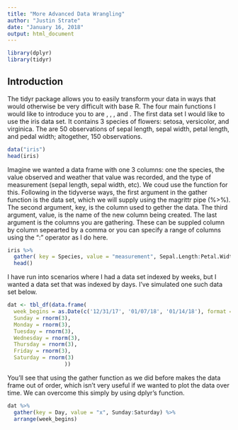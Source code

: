 ```yaml
---
title: "More Advanced Data Wrangling"
author: "Justin Strate"
date: "January 16, 2018"
output: html_document
---
```


```r
library(dplyr)
library(tidyr)
```

## Introduction
The tidyr package allows you to easily transform your data in ways that would otherwise be very difficult with base R. The four main functions I would like to introduce you to are \code{gather}, \code{seperate}, \code{collapse}, and \code{spread}. The first data set I would like to use the iris data set. It contains 3 species of flowers: setosa, versicolor, and virginica. The are 50 observations of sepal length, sepal width, petal length, and pedal width; altogether, 150 observations.

```r
data("iris")
head(iris)
```

Imagine we wanted a data frame with one 3 columns: one the species, the value observed and weather that value was recorded, and the type of measurement (sepal length, sepal width, etc). We coud use the \code{gather} function for this. Following in the tidyverse ways, the first argument in the gather function is the data set, which we will supply using the magrittr pipe (%>%). The second argument, key, is the column used to gether the data. The third argument, value, is the name of the new column being created. The last argument is the columns you are gathering. These can be suppled column by column sepearted by a comma or you can specify a range of columns using the ":" operator as I do here.

```r
iris %>%
  gather( key = Species, value = "measurement", Sepal.Length:Petal.Width) %>%
  head()
```


I have run into scenarios where I had a data set indexed by weeks, but I wanted a data set that was indexed by days. I've simulated one such data set below.

```r
dat <- tbl_df(data.frame(
  week_begins = as.Date(c('12/31/17', '01/07/18', '01/14/18'), format = "%m/%d/%y"),
  Sunday = rnorm(3),
  Monday = rnorm(3),
  Tuesday = rnorm(3),
  Wednesday = rnorm(3),
  Thursday = rnorm(3),
  Friday = rnorm(3),
  Saturday = rnorm(3)
                  ))
```

You'll see that using the gather function as we did before makes the data frame out of order, which isn't very useful if we wanted to plot the data over time. We can overcome this simply by using dplyr's \code{arrange} function. 
```r
dat %>%
  gather(key = Day, value = "x", Sunday:Saturday) %>%
  arrange(week_begins)
```



